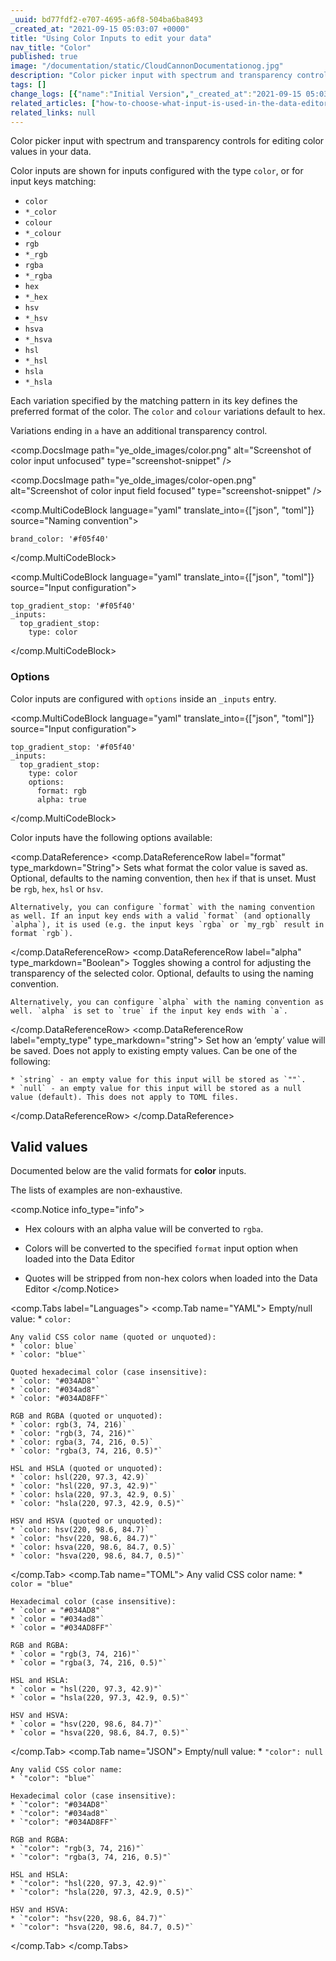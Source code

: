 ```yaml
---
_uuid: bd77fdf2-e707-4695-a6f8-504ba6ba8493
_created_at: "2021-09-15 05:03:07 +0000"
title: "Using Color Inputs to edit your data"
nav_title: "Color"
published: true
image: "/documentation/static/CloudCannonDocumentationog.jpg"
description: "Color picker input with spectrum and transparency controls for editing color values in your data."
tags: []
change_logs: [{"name":"Initial Version","_created_at":"2021-09-15 05:03:07 +0000"},{"name":"Input configuration","_created_at":"2021-11-04 03:48:59 +0000"}]
related_articles: ["how-to-choose-what-input-is-used-in-the-data-editor","using-the-configuration-cascade"]
related_links: null
---
```


Color picker input with spectrum and transparency controls for editing color values in your data.

Color inputs are shown for inputs configured with the type `color`, or for input keys matching:

* `color`
* `*_color`
* `colour`
* `*_colour`
* `rgb`
* `*_rgb`
* `rgba`
* `*_rgba`
* `hex`
* `*_hex`
* `hsv`
* `*_hsv`
* `hsva`
* `*_hsva`
* `hsl`
* `*_hsl`
* `hsla`
* `*_hsla`

Each variation specified by the matching pattern in its key defines the preferred format of the color. The `color` and `colour` variations default to hex.

Variations ending in `a` have an additional transparency control.

<comp.DocsImage path="ye_olde_images/color.png" alt="Screenshot of color input unfocused" type="screenshot-snippet" />

<comp.DocsImage path="ye_olde_images/color-open.png" alt="Screenshot of color input field focused" type="screenshot-snippet" />

<comp.MultiCodeBlock language="yaml" translate_into={["json", "toml"]} source="Naming convention">
```
brand_color: '#f05f40'
```
</comp.MultiCodeBlock>

<comp.MultiCodeBlock language="yaml" translate_into={["json", "toml"]} source="Input configuration">
```
top_gradient_stop: '#f05f40'
_inputs:
  top_gradient_stop:
    type: color
```
</comp.MultiCodeBlock>

### Options
Color inputs are configured with `options` inside an `_inputs` entry.

<comp.MultiCodeBlock language="yaml" translate_into={["json", "toml"]} source="Input configuration">
```
top_gradient_stop: '#f05f40'
_inputs:
  top_gradient_stop:
    type: color
    options:
      format: rgb
      alpha: true
```
</comp.MultiCodeBlock>

Color inputs have the following options available:

<comp.DataReference>
  <comp.DataReferenceRow label="format" type_markdown="String">
    Sets what format the color value is saved as. Optional, defaults to the naming convention, then `hex` if that is unset. Must be `rgb`, `hex`, `hsl`  or `hsv`.

    Alternatively, you can configure `format` with the naming convention as well. If an input key ends with a valid `format` (and optionally `alpha`), it is used (e.g. the input keys `rgba` or `my_rgb` result in format `rgb`).
  </comp.DataReferenceRow>
  <comp.DataReferenceRow label="alpha" type_markdown="Boolean">
    Toggles showing a control for adjusting the transparency of the selected color. Optional, defaults to using the naming convention.

    Alternatively, you can configure `alpha` with the naming convention as well. `alpha` is set to `true` if the input key ends with `a`.
  </comp.DataReferenceRow>
  <comp.DataReferenceRow label="empty_type" type_markdown="string">
    Set how an ‘empty’ value will be saved. Does not apply to existing empty values. Can be one of the following:

    * `string` - an empty value for this input will be stored as `""`.
    * `null` - an empty value for this input will be stored as a null value (default). This does not apply to TOML files.
  </comp.DataReferenceRow>
</comp.DataReference>

## Valid values

Documented below are the valid formats for **color** inputs.

The lists of examples are non-exhaustive.

<comp.Notice info_type="info">
  * Hex colours with an alpha value will be converted to `rgba`.

  * Colors will be converted to the specified `format` input
  option when loaded into the Data Editor

  * Quotes will be stripped from non-hex colors when loaded into the Data
  Editor
</comp.Notice>

<comp.Tabs label="Languages">
 <comp.Tab name="YAML">
    Empty/null value:
    * `color: `

    Any valid CSS color name (quoted or unquoted):
    * `color: blue`
    * `color: "blue"`

    Quoted hexadecimal color (case insensitive):
    * `color: "#034AD8"`
    * `color: "#034ad8"`
    * `color: "#034AD8FF"`

    RGB and RGBA (quoted or unquoted):
    * `color: rgb(3, 74, 216)`
    * `color: "rgb(3, 74, 216)"`
    * `color: rgba(3, 74, 216, 0.5)`
    * `color: "rgba(3, 74, 216, 0.5)"`

    HSL and HSLA (quoted or unquoted):
    * `color: hsl(220, 97.3, 42.9)`
    * `color: "hsl(220, 97.3, 42.9)"`
    * `color: hsla(220, 97.3, 42.9, 0.5)`
    * `color: "hsla(220, 97.3, 42.9, 0.5)"`

    HSV and HSVA (quoted or unquoted):
    * `color: hsv(220, 98.6, 84.7)`
    * `color: "hsv(220, 98.6, 84.7)"`
    * `color: hsva(220, 98.6, 84.7, 0.5)`
    * `color: "hsva(220, 98.6, 84.7, 0.5)"`
 </comp.Tab>
 <comp.Tab name="TOML">
    Any valid CSS color name:
    * `color = "blue"`

    Hexadecimal color (case insensitive):
    * `color = "#034AD8"`
    * `color = "#034ad8"`
    * `color = "#034AD8FF"`

    RGB and RGBA:
    * `color = "rgb(3, 74, 216)"`
    * `color = "rgba(3, 74, 216, 0.5)"`

    HSL and HSLA:
    * `color = "hsl(220, 97.3, 42.9)"`
    * `color = "hsla(220, 97.3, 42.9, 0.5)"`

    HSV and HSVA:
    * `color = "hsv(220, 98.6, 84.7)"`
    * `color = "hsva(220, 98.6, 84.7, 0.5)"`
 </comp.Tab>
 <comp.Tab name="JSON">
    Empty/null value:
    * `"color": null`

    Any valid CSS color name:
    * `"color": "blue"`

    Hexadecimal color (case insensitive):
    * `"color": "#034AD8"`
    * `"color": "#034ad8"`
    * `"color": "#034AD8FF"`

    RGB and RGBA:
    * `"color": "rgb(3, 74, 216)"`
    * `"color": "rgba(3, 74, 216, 0.5)"`

    HSL and HSLA:
    * `"color": "hsl(220, 97.3, 42.9)"`
    * `"color": "hsla(220, 97.3, 42.9, 0.5)"`

    HSV and HSVA:
    * `"color": "hsv(220, 98.6, 84.7)"`
    * `"color": "hsva(220, 98.6, 84.7, 0.5)"`
 </comp.Tab>
</comp.Tabs>
